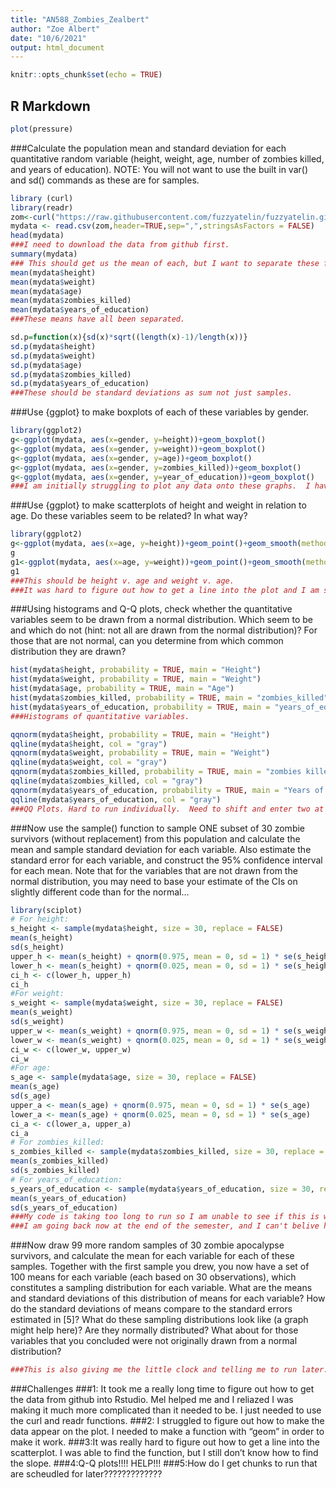 ```yaml
--- 
title: "AN588_Zombies_Zealbert"
author: "Zoe Albert"
date: "10/6/2021"  
output: html_document 
---
```

```r
knitr::opts_chunk$set(echo = TRUE)
``` 
## R Markdown 
```r
plot(pressure)
```


###Calculate the population mean and standard deviation for each quantitative random variable (height, weight, age, number of zombies killed, and years of education). NOTE: You will not want to use the built in var() and sd() commands as these are for samples.
```r
library (curl)
library(readr)
zom<-curl("https://raw.githubusercontent.com/fuzzyatelin/fuzzyatelin.github.io/master/AN588_Fall21/zombies.csv")
mydata <- read.csv(zom,header=TRUE,sep=",",stringsAsFactors = FALSE)
head(mydata)
###I need to download the data from github first.
summary(mydata)
### This should get us the mean of each, but I want to separate these further.
mean(mydata$height)
mean(mydata$weight)
mean(mydata$age)
mean(mydata$zombies_killed)
mean(mydata$years_of_education)
###These means have all been separated. 

sd.p=function(x){sd(x)*sqrt((length(x)-1)/length(x))}
sd.p(mydata$height)
sd.p(mydata$weight)
sd.p(mydata$age)
sd.p(mydata$zombies_killed)
sd.p(mydata$years_of_education)
###These should be standard deviations as sum not just samples. 
```

###Use {ggplot} to make boxplots of each of these variables by gender.
```r
library(ggplot2)
g<-ggplot(mydata, aes(x=gender, y=height))+geom_boxplot()
g<-ggplot(mydata, aes(x=gender, y=weight))+geom_boxplot()
g<-ggplot(mydata, aes(x=gender, y=age))+geom_boxplot()
g<-ggplot(mydata, aes(x=gender, y=zombies_killed))+geom_boxplot()
g<-ggplot(mydata, aes(x=gender, y=year_of_education))+geom_boxplot()
###I am initially struggling to plot any data onto these graphs.  I have figured out how to make the x and y axes though. In order to make the actual box, we needed to call the function. 
```

###Use {ggplot} to make scatterplots of height and weight in relation to age. Do these variables seem to be related? In what way?
```r
library(ggplot2)
g<-ggplot(mydata, aes(x=age, y=height))+geom_point()+geom_smooth(method=lm,formula=y~x, se=FALSE, linetype="dashed",color="darkred")
g
g1<-ggplot(mydata, aes(x=age, y=weight))+geom_point()+geom_smooth(method=lm,formula=y~x, se=FALSE, linetype="dashed", color="darkred")
g1
###This should be height v. age and weight v. age.
###It was hard to figure out how to get a line into the plot and I am still not sure that I was able to for the second one.  But, I can see that both have a postie correlation. I would like to be able to say more about that.  How do I get the slope of the line/plot?
```

###Using histograms and Q-Q plots, check whether the quantitative variables seem to be drawn from a normal distribution. Which seem to be and which do not (hint: not all are drawn from the normal distribution)? For those that are not normal, can you determine from which common distribution they are drawn?
```r
hist(mydata$height, probability = TRUE, main = "Height")
hist(mydata$weight, probability = TRUE, main = "Weight")
hist(mydata$age, probability = TRUE, main = "Age")
hist(mydata$zombies_killed, probability = TRUE, main = "zombies_killed")
hist(mydata$years_of_education, probability = TRUE, main = "years_of_education")
###Histograms of quantitative variables.
```

```r
qqnorm(mydata$height, probability = TRUE, main = "Height")
qqline(mydata$height, col = "gray")
qqnorm(mydata$weight, probability = TRUE, main = "Weight")
qqline(mydata$weight, col = "gray")
qqnorm(mydata$zombies_killed, probability = TRUE, main = "zombies killed")
qqline(mydata$zombies_killed, col = "gray")
qqnorm(mydata$years_of_education, probability = TRUE, main = "Years of Education")
qqline(mydata$years_of_education, col = "gray")
###QQ Plots. Hard to run individually.  Need to shift and enter two at a time. Is there a better way?

```
###Now use the sample() function to sample ONE subset of 30 zombie survivors (without replacement) from this population and calculate the mean and sample standard deviation for each variable. Also estimate the standard error for each variable, and construct the 95% confidence interval for each mean. Note that for the variables that are not drawn from the normal distribution, you may need to base your estimate of the CIs on slightly different code than for the normal…
```r
library(sciplot)
# For height:
s_height <- sample(mydata$height, size = 30, replace = FALSE)
mean(s_height)
sd(s_height)
upper_h <- mean(s_height) + qnorm(0.975, mean = 0, sd = 1) * se(s_height)
lower_h <- mean(s_height) + qnorm(0.025, mean = 0, sd = 1) * se(s_height)
ci_h <- c(lower_h, upper_h)
ci_h
#For weight:
s_weight <- sample(mydata$weight, size = 30, replace = FALSE)
mean(s_weight)
sd(s_weight)
upper_w <- mean(s_weight) + qnorm(0.975, mean = 0, sd = 1) * se(s_weight)
lower_w <- mean(s_weight) + qnorm(0.025, mean = 0, sd = 1) * se(s_weight)
ci_w <- c(lower_w, upper_w)
ci_w
#For age:
s_age <- sample(mydata$age, size = 30, replace = FALSE)
mean(s_age)
sd(s_age)
upper_a <- mean(s_age) + qnorm(0.975, mean = 0, sd = 1) * se(s_age)
lower_a <- mean(s_age) + qnorm(0.025, mean = 0, sd = 1) * se(s_age)
ci_a <- c(lower_a, upper_a)
ci_a
# For zombies_killed:
s_zombies_killed <- sample(mydata$zombies_killed, size = 30, replace = FALSE)
mean(s_zombies_killed)
sd(s_zombies_killed)
# For years_of_education:
s_years_of_education <- sample(mydata$years_of_education, size = 30, replace = FALSE)
mean(s_years_of_education)
sd(s_years_of_education)
###My code is taking too long to run so I am unable to see if this is working or not.  I think I am going to go into office hours to discuss this problem. Since it is not running(a little clock shows up, I cannot yet do the mean or the standard deviation)
###I am going back now at the end of the semester, and I can't belive how much more I know and how much easier it is to do this.
```

###Now draw 99 more random samples of 30 zombie apocalypse survivors, and calculate the mean for each variable for each of these samples. Together with the first sample you drew, you now have a set of 100 means for each variable (each based on 30 observations), which constitutes a sampling distribution for each variable. What are the means and standard deviations of this distribution of means for each variable? How do the standard deviations of means compare to the standard errors estimated in [5]? What do these sampling distributions look like (a graph might help here)? Are they normally distributed? What about for those variables that you concluded were not originally drawn from a normal distribution?
```r
###This is also giving me the little clock and telling me to run later.  I will need to come back to this.  I am going to try logging off and back on. 
```
###Challenges
###1: It took me a really long time to figure out how to get the data from github into Rstudio.  Mel helped me and I reliazed I was making it much more complicated than it needed to be.  I just needed to use the curl and readr functions. 
###2: I struggled to figure out how to make the data appear on the plot.  I needed to make a function with "geom" in order to make it work.
###3:It was really hard to figure out how to get a line into the scatterplot.  I was able to find the function, but I still don't know how to find the slope. 
###4:Q-Q plots!!!! HELP!!! 
###5:How do I get chunks to run that are scheudled for later?????????????
